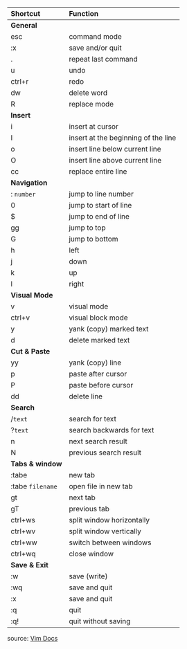 | Shortcut | Function |
|:--|:--|
| **General** |
| esc | command mode |
| :x | save and/or quit |
| . | repeat last command |
| u |  undo |
| ctrl+r | redo |
| dw | delete word |
| R | replace mode |
| **Insert** |
| i | insert at cursor |
| I | insert at the beginning of the line |
| o | insert line below current line |
| O | insert line above current line |
| cc | replace entire line |
| **Navigation** |
| : `number` | jump to line number |
| 0 | jump to start of line |
| $ | jump to end of line |
| gg | jump to top |
| G | jump to bottom |
| h | left |
| j | down |
| k | up |
| l | right |
| **Visual Mode** |
| v | visual mode |
| ctrl+v | visual block mode | 
| y | yank (copy) marked text |
| d | delete marked text |
| **Cut & Paste** |
| yy | yank (copy) line |
| p | paste after cursor |
| P | paste before cursor |
| dd | delete line |
| **Search** |
| /`text` | search for text |
| ?`text` | search backwards for text |
| n | next search result |
| N | previous search result |
| **Tabs & window** |
| :tabe | new tab |
| :tabe `filename` | open file in new tab |
| gt | next tab |
| gT | previous tab |
| ctrl+ws | split window horizontally |
| ctrl+wv | split window vertically |
| ctrl+ww | switch between windows |
| ctrl+wq | close window |
| **Save & Exit** |
| :w | save (write) |
| :wq | save and quit |
| :x | save and quit |
| :q | quit |
| :q! | quit without saving |

source: [Vim Docs](https://www.vim.org/docs.php)
